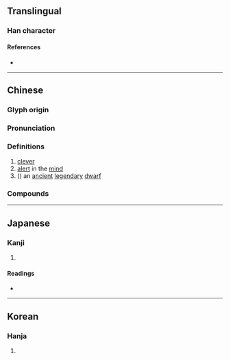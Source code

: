 {{character info}}
==Translingual==

===Han character===
{{Han char|rn=9|rad=人|as=12|sn=14|four=20231|canj=OOGF|ids=⿰亻焦}}

====References====
* {{Han ref|kx=0117.240|dkj=01127|dj=0249.090|hdz=10220.070|uh=50EC|ud=20716|bh=E0FA|bd=57594}}

----

==Chinese==
{{zh-forms}}

===Glyph origin===
{{Han etym}}

===Pronunciation===
{{zh-pron
|m=jiāo
|c=ziu1,ziu3
|mn=chiâu
|mc=y
|oc=y
|cat=a,n
}}
{{zh-attn-split}}

===Definitions===
{{zh-hanzi}}

# [[clever]]
# [[alert]] in the [[mind]]
# ({{zh-only|僬僥}}) an [[ancient]] [[legendary]] [[dwarf]]

===Compounds===
{{zh-der|僬僥|僬眇|僬僬|僬僚}} <!-- might be missing some Min Nan compounds -->

----

==Japanese==

===Kanji===
{{ja-kanji|grade=|rs=人12}}

# {{rfdef|ja|sort=人12}}

====Readings====
* {{ja-readings|on=しょう,じょう|kun=はしる}}

----

==Korean==

===Hanja===
{{ko-hanja|초}}

# {{rfdef|ko|sort=人12}}